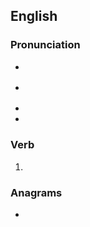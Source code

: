 ==English==

===Pronunciation===
* {{a|GA}} {{IPA|/hoʊld/|lang=en}}
* {{a|RP}} {{IPA|/həʊld/|lang=en}}
* {{homophones|hold|lang=en}}
* {{rhymes|əʊld|lang=en}}

===Verb===
{{head|en|verb form}}

# {{en-past of|hole}}

===Anagrams===
* {{anagrams|en|Hodel|d-hole|dhole|holde}}